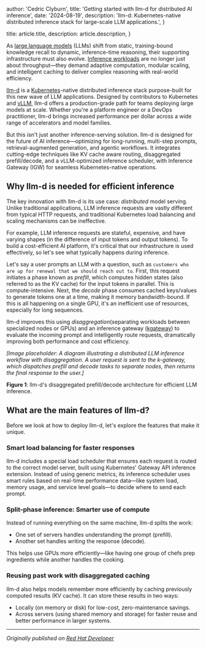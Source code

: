 
  author: 'Cedric Clyburn',
  title: 'Getting started with llm-d for distributed AI inference',
  date: '2024-08-19',
  description: 'llm-d: Kubernetes-native distributed inference stack for large-scale LLM applications.',
}

  title: article.title,
  description: article.description,
}


As [large language models](https://www.redhat.com/en/topics/ai/what-are-large-language-models) (LLMs) shift from static, training-bound knowledge recall to dynamic, inference-time reasoning, their supporting infrastructure must also evolve. [Inference workloads](https://www.redhat.com/en/topics/ai/what-is-ai-inference) are no longer just about throughput—they demand adaptive computation, modular scaling, and intelligent caching to deliver complex reasoning with real-world efficiency.

[llm-d](https://llm-d.ai/) is a [Kubernetes](https://www.redhat.com/en/topics/containers/what-is-kubernetes)-native distributed inference stack purpose-built for this new wave of LLM applications. Designed by contributors to Kubernetes and [vLLM](https://www.redhat.com/en/topics/ai/what-is-vllm), llm-d offers a production-grade path for teams deploying large models at scale. Whether you're a platform engineer or a DevOps practitioner, llm-d brings increased performance per dollar across a wide range of accelerators and model families.

But this isn't just another inference-serving solution. llm-d is designed for the future of AI inference—optimizing for long-running, multi-step prompts, retrieval-augmented generation, and agentic workflows. It integrates cutting-edge techniques like KV cache aware routing, disaggregated prefill/decode, and a vLLM-optimized inference scheduler, with Inference Gateway (IGW) for seamless Kubernetes-native operations.

## Why llm-d is needed for efficient inference

The key innovation with llm-d is its use case: _distributed_ model serving. Unlike traditional applications, LLM inference requests are vastly different from typical HTTP requests, and traditional Kubernetes load balancing and scaling mechanisms can be ineffective.

For example, LLM inference requests are stateful, expensive, and have varying shapes (in the difference of input tokens and output tokens). To build a cost-efficient AI platform, it's critical that our infrastructure is used effectively, so let's see what typically happens during inference.

Let's say a user prompts an LLM with a question, such as `customers who are up for renewal that we should reach out to`. First, this request initiates a phase known as _prefill_, which computes hidden states (also referred to as the KV cache) for the input tokens in parallel. This is compute-intensive. Next, the _decode_ phase consumes cached keys/values to generate tokens one at a time, making it memory bandwidth-bound. If this is all happening on a single GPU, it's an inefficient use of resources, especially for long sequences.

llm-d improves this using _disaggregation_(separating workloads between specialized nodes or GPUs) and an inference gateway ([kgateway](https://github.com/kgateway-dev/kgateway)) to evaluate the incoming prompt and intelligently route requests, dramatically improving both performance and cost efficiency.

*[Image placeholder: A diagram illustrating a distributed LLM inference workflow with disaggregation. A user request is sent to the k-gateway, which dispatches prefill and decode tasks to separate nodes, then returns the final response to the user.]*

**Figure 1**: llm-d's disaggregated prefill/decode architecture for efficient LLM inference.

## What are the main features of llm-d?

Before we look at how to deploy llm-d, let's explore the features that make it unique.

### Smart load balancing for faster responses

llm-d includes a special load scheduler that ensures each request is routed to the correct model server, built using Kubernetes' Gateway API inference extension. Instead of using generic metrics, its inference scheduler uses smart rules based on real-time performance data—like system load, memory usage, and service level goals—to decide where to send each prompt.

### Split-phase inference: Smarter use of compute

Instead of running everything on the same machine, llm-d splits the work:

- One set of servers handles understanding the prompt (prefill).
- Another set handles writing the response (decode). 

This helps use GPUs more efficiently—like having one group of chefs prep ingredients while another handles the cooking.

### Reusing past work with disaggregated caching

llm-d also helps models remember more efficiently by caching previously computed results (KV cache). It can store these results in two ways:

- Locally (on memory or disk) for low-cost, zero-maintenance savings.
- Across servers (using shared memory and storage) for faster reuse and better performance in larger systems.

---

*Originally published on [Red Hat Developer](https://developers.redhat.com/articles/2025/08/19/getting-started-llm-d-distributed-ai-inference)*